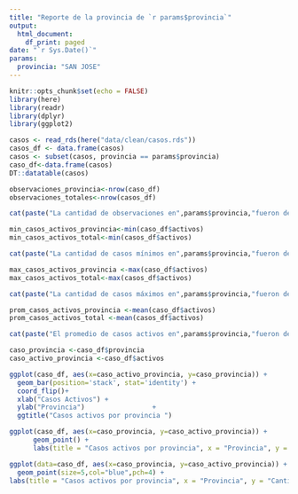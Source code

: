 ```yaml
---
title: "Reporte de la provincia de `r params$provincia`"
output: 
  html_document: 
    df_print: paged
date: "`r Sys.Date()`"
params:
  provincia: "SAN JOSE"
---
```


```r
knitr::opts_chunk$set(echo = FALSE)
library(here)
library(readr)
library(dplyr)
library(ggplot2)
```

```r
casos <- read_rds(here("data/clean/casos.rds"))
casos_df <- data.frame(casos)
casos <- subset(casos, provincia == params$provincia)
caso_df<-data.frame(casos)
DT::datatable(casos)

observaciones_provincia<-nrow(caso_df)
observaciones_totales<-nrow(casos_df)

cat(paste("La cantidad de observaciones en",params$provincia,"fueron de",observaciones_provincia,"y la cantidad de observaciones en total fue de", observaciones_totales))

min_casos_activos_provincia<-min(caso_df$activos)
min_casos_activos_total<-min(casos_df$activos)

cat(paste("La cantidad de casos mínimos en",params$provincia,"fueron de",min_casos_activos_provincia,"y la cantidad mínima en la totalidad de casos fue", min_casos_activos_total))

max_casos_activos_provincia <-max(caso_df$activos)
max_casos_activos_total<-max(casos_df$activos)

cat(paste("La cantidad de casos máximos en",params$provincia,"fueron de",max_casos_activos_provincia,"y la cantidad máxima en su totalidad fue de",max_casos_activos_total))

prom_casos_activos_provincia <-mean(caso_df$activos)
prom_casos_activos_total <-mean(casos_df$activos)

cat(paste("El promedio de casos activos en",params$provincia,"fueron de",prom_casos_activos_provincia,"y el promedio de casos activos en su totalidad es de",prom_casos_activos_total))

caso_provincia <-caso_df$provincia
caso_activo_provincia <-caso_df$activos

ggplot(caso_df, aes(x=caso_activo_provincia, y=caso_provincia)) + 
  geom_bar(position='stack', stat='identity') +
  coord_flip()+
  xlab("Casos Activos") + 
  ylab("Provincia")                 +
  ggtitle("Casos activos por provincia ")  

ggplot(caso_df, aes(x=caso_provincia, y=caso_activo_provincia)) + 
      geom_point() + 
      labs(title = "Casos activos por provincia", x = "Provincia", y = "Cantidad de Casos Activos")

ggplot(data=caso_df, aes(x=caso_provincia, y=caso_activo_provincia)) + 
  geom_point(size=5,col="blue",pch=4) +
labs(title = "Casos activos por provincia", x = "Provincia", y = "Cantidad de Casos Activos")

```
